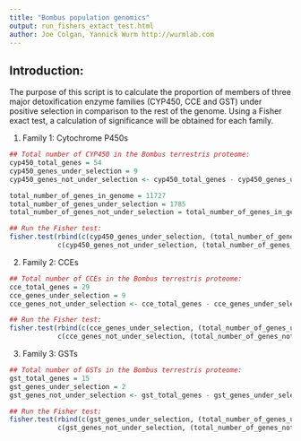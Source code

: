 ```yaml
---
title: "Bombus population genomics"
output: run_fishers_extact_test.html
author: Joe Colgan, Yannick Wurm http://wurmlab.com
---
```


## Introduction:
The purpose of this script is to calculate the proportion of members of three major detoxification enzyme families (CYP450, CCE and GST) under positive selection in comparison to the rest of the genome. Using a Fisher exact test, a calculation of significance will be obtained for each family. 

1. Family 1: Cytochrome P450s

```r
## Total number of CYP450 in the Bombus terrestris proteome:
cyp450_total_genes = 54
cyp450_genes_under_selection = 9
cyp450_genes_not_under_selection <- cyp450_total_genes - cyp450_genes_under_selection

total_number_of_genes_in_genome = 11727
total_number_of_genes_under_selection = 1785
total_number_of_genes_not_under_selection = total_number_of_genes_in_genome - total_number_of_genes_under_selection

## Run the Fisher test: 
fisher.test(rbind(c(cyp450_genes_under_selection, (total_number_of_genes_under_selection - cyp450_genes_under_selection)),
            c(cyp450_genes_not_under_selection, (total_number_of_genes_not_under_selection - cyp450_genes_not_under_selection))))
```

2. Family 2: CCEs

```r
## Total number of CCEs in the Bombus terrestris proteome:
cce_total_genes = 29
cce_genes_under_selection = 9
cce_genes_not_under_selection <- cce_total_genes - cce_genes_under_selection

## Run the Fisher test: 
fisher.test(rbind(c(cce_genes_under_selection, (total_number_of_genes_under_selection - cce_genes_under_selection)),
            c(cce_genes_not_under_selection, (total_number_of_genes_not_under_selection - cce_genes_not_under_selection))))
```

3. Family 3: GSTs

```r
## Total number of GSTs in the Bombus terrestris proteome:
gst_total_genes = 15
gst_genes_under_selection = 2
gst_genes_not_under_selection <- gst_total_genes - gst_genes_under_selection

## Run the Fisher test: 
fisher.test(rbind(c(gst_genes_under_selection, (total_number_of_genes_under_selection - gst_genes_under_selection)),
            c(gst_genes_not_under_selection, (total_number_of_genes_not_under_selection - gst_genes_not_under_selection))))
```

